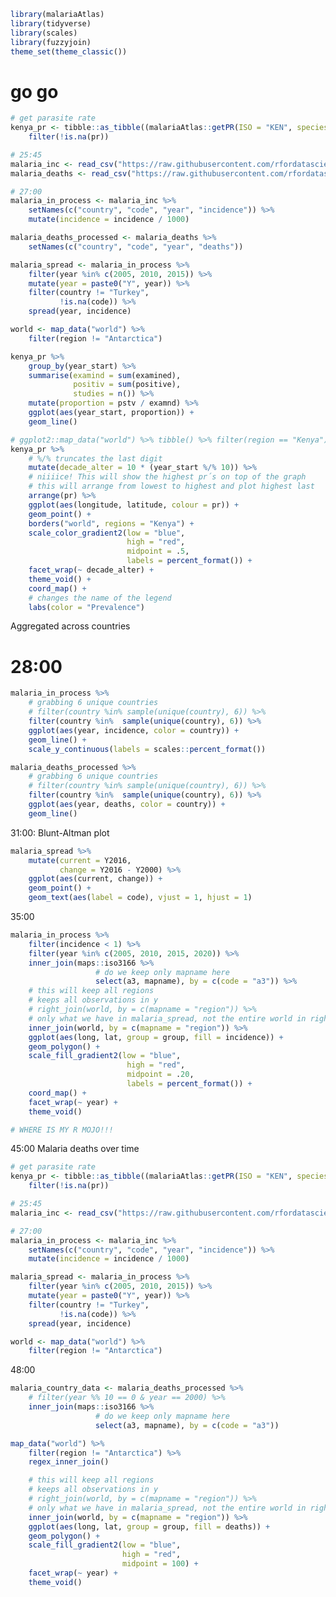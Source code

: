 ```r
library(malariaAtlas)
library(tidyverse)
library(scales)
library(fuzzyjoin)
theme_set(theme_classic())
```


# go go

```r
# get parasite rate
kenya_pr <- tibble::as_tibble((malariaAtlas::getPR(ISO = "KEN", species = "BOTH"))) %>% 
    filter(!is.na(pr))

# 25:45
malaria_inc <- read_csv("https://raw.githubusercontent.com/rfordatascience/tidytuesday/master/data/2018/2018-11-13/malaria_inc.csv")
malaria_deaths <- read_csv("https://raw.githubusercontent.com/rfordatascience/tidytuesday/master/data/2018/2018-11-13/malaria_deaths.csv")

# 27:00
malaria_in_process <- malaria_inc %>% 
    setNames(c("country", "code", "year", "incidence")) %>% 
    mutate(incidence = incidence / 1000)

malaria_deaths_processed <- malaria_deaths %>% 
    setNames(c("country", "code", "year", "deaths"))

malaria_spread <- malaria_in_process %>%  
    filter(year %in% c(2005, 2010, 2015)) %>% 
    mutate(year = paste0("Y", year)) %>% 
    filter(country != "Turkey",
           !is.na(code)) %>% 
    spread(year, incidence)

world <- map_data("world") %>% 
    filter(region != "Antarctica")
```

```r
kenya_pr %>% 
    group_by(year_start) %>% 
    summarise(examind = sum(examined),
              positiv = sum(positive),
              studies = n()) %>% 
    mutate(proportion = pstv / examnd) %>% 
    ggplot(aes(year_start, proportion)) +
    geom_line()
```

```r
# ggplot2::map_data("world") %>% tibble() %>% filter(region == "Kenya")
kenya_pr %>% 
    # %/% truncates the last digit  
    mutate(decade_alter = 10 * (year_start %/% 10)) %>% 
    # niiiice! This will show the highest pr´s on top of the graph
    # this will arrange from lowest to highest and plot highest last
    arrange(pr) %>% 
    ggplot(aes(longitude, latitude, colour = pr)) +
    geom_point() +
    borders("world", regions = "Kenya") +
    scale_color_gradient2(low = "blue", 
                          high = "red", 
                          midpoint = .5,
                          labels = percent_format()) +
    facet_wrap(~ decade_alter) +
    theme_void() +
    coord_map() +
    # changes the name of the legend
    labs(color = "Prevalence")
```

Aggregated across countries

# 28:00

```r
malaria_in_process %>% 
    # grabbing 6 unique countries
    # filter(country %in% sample(unique(country), 6)) %>%
    filter(country %in%  sample(unique(country), 6)) %>% 
    ggplot(aes(year, incidence, color = country)) +
    geom_line() +
    scale_y_continuous(labels = scales::percent_format())

malaria_deaths_processed %>% 
    # grabbing 6 unique countries
    # filter(country %in% sample(unique(country), 6)) %>%
    filter(country %in%  sample(unique(country), 6)) %>% 
    ggplot(aes(year, deaths, color = country)) +
    geom_line()
```


31:00: Blunt-Altman plot

```r
malaria_spread %>%
    mutate(current = Y2016,
           change = Y2016 - Y2000) %>% 
    ggplot(aes(current, change)) +
    geom_point() +
    geom_text(aes(label = code), vjust = 1, hjust = 1)
```

35:00

```r
malaria_in_process %>% 
    filter(incidence < 1) %>% 
    filter(year %in% c(2005, 2010, 2015, 2020)) %>% 
    inner_join(maps::iso3166 %>% 
                   # do we keep only mapname here
                   select(a3, mapname), by = c(code = "a3")) %>% 
    # this will keep all regions
    # keeps all observations in y
    # right_join(world, by = c(mapname = "region")) %>% 
    # only what we have in malaria_spread, not the entire world in right_join
    inner_join(world, by = c(mapname = "region")) %>% 
    ggplot(aes(long, lat, group = group, fill = incidence)) +
    geom_polygon() +
    scale_fill_gradient2(low = "blue", 
                          high = "red", 
                          midpoint = .20,
                          labels = percent_format()) +
    coord_map() +
    facet_wrap(~ year) +
    theme_void()
```

```r
# WHERE IS MY R MOJO!!!
```

45:00 Malaria deaths over time

```r
# get parasite rate
kenya_pr <- tibble::as_tibble((malariaAtlas::getPR(ISO = "KEN", species = "BOTH"))) %>% 
    filter(!is.na(pr))

# 25:45
malaria_inc <- read_csv("https://raw.githubusercontent.com/rfordatascience/tidytuesday/master/data/2018/2018-11-13/malaria_deaths.csv")

# 27:00
malaria_in_process <- malaria_inc %>% 
    setNames(c("country", "code", "year", "incidence")) %>% 
    mutate(incidence = incidence / 1000)

malaria_spread <- malaria_in_process %>%  
    filter(year %in% c(2005, 2010, 2015)) %>% 
    mutate(year = paste0("Y", year)) %>% 
    filter(country != "Turkey",
           !is.na(code)) %>% 
    spread(year, incidence)

world <- map_data("world") %>% 
    filter(region != "Antarctica")
```

48:00

```r
malaria_country_data <- malaria_deaths_processed %>% 
    # filter(year %% 10 == 0 & year == 2000) %>% 
    inner_join(maps::iso3166 %>% 
                   # do we keep only mapname here
                   select(a3, mapname), by = c(code = "a3"))

map_data("world") %>% 
    filter(region != "Antarctica") %>% 
    regex_inner_join()

    # this will keep all regions
    # keeps all observations in y
    # right_join(world, by = c(mapname = "region")) %>% 
    # only what we have in malaria_spread, not the entire world in right_join
    inner_join(world, by = c(mapname = "region")) %>% 
    ggplot(aes(long, lat, group = group, fill = deaths)) +
    geom_polygon() +
    scale_fill_gradient2(low = "blue", 
                         high = "red", 
                         midpoint = 100) +
    facet_wrap(~ year) +
    theme_void()

```

